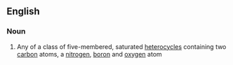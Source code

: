 ==English==

===Noun===
{{en-noun}}

# {{context|organic compound|lang=en}} Any of a class of five-membered, saturated [[heterocycle]]s  containing two [[carbon]] atoms, a [[nitrogen]], [[boron]] and [[oxygen]] atom